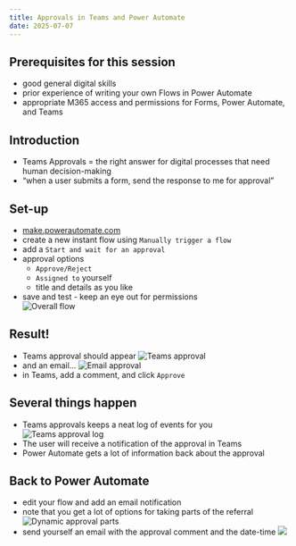 ```yaml
---
title: Approvals in Teams and Power Automate
date: 2025-07-07
---
```


## Prerequisites for this session

-   good general digital skills
-   prior experience of writing your own Flows in Power Automate
-   appropriate M365 access and permissions for Forms, Power Automate, and Teams

## Introduction

-   Teams Approvals = the right answer for digital processes that need human decision-making
-   "when a user submits a form, send the response to me for approval"

## Set-up

-   [make.powerautomate.com](https://make.powerautomate.com)
-   create a new instant flow using `Manually trigger a flow`
-   add a `Start and wait for an approval`
-   approval options
    -   `Approve/Reject`
    -   `Assigned to` yourself
    -   title and details as you like
-   save and test - keep an eye out for permissions </br> ![Overall flow](images/clipboard-398192087.png)

## Result!

-   Teams approval should appear ![Teams approval](images/clipboard-1858339355.png)
-   and an email... ![Email approval](images/clipboard-3242366602.png)
-   in Teams, add a comment, and click `Approve`

## Several things happen

-   Teams approvals keeps a neat log of events for you ![Teams approval log](images/clipboard-1263615662.png)
-   The user will receive a notification of the approval in Teams
-   Power Automate gets a lot of information back about the approval

## Back to Power Automate

-   edit your flow and add an email notification
-   note that you get a lot of options for taking parts of the referral </br> ![Dynamic approval parts](images/clipboard-2464098671.png)
-   send yourself an email with the approval comment and the date-time ![](images/clipboard-3887599392.png)
